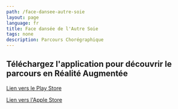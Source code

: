 ```yaml
---
path: /face-dansee-autre-soie
layout: page
language: fr
title: Face dansée de l'Autre Soie
tags: none
description: Parcours Chorégraphique
---
```



## Téléchargez l'application pour découvrir le parcours en Réalité Augmentée


[Lien vers le Play Store](https://play.google.com/store/apps/details?id=io.reveality.app)  
  
  
[Lien vers l'Apple Store](https://apps.apple.com/fr/app/reveality/id1619973575)
